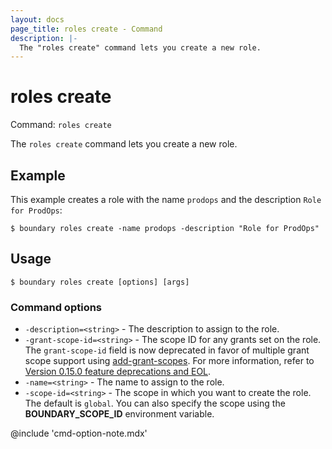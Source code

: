 ```yaml
---
layout: docs
page_title: roles create - Command
description: |-
  The "roles create" command lets you create a new role.
---
```


# roles create

Command: `roles create`

The `roles create` command lets you create a new role.

## Example

This example creates a role with the name `prodops` and the description `Role for ProdOps`:

```shell-session
$ boundary roles create -name prodops -description "Role for ProdOps"
```

## Usage

<CodeBlockConfig hideClipboard>

```shell-session
$ boundary roles create [options] [args]
```

</CodeBlockConfig>

### Command options

- `-description=<string>` - The description to assign to the role.
- `-grant-scope-id=<string>` - The scope ID for any grants set on the role.
The `grant-scope-id` field is now deprecated in favor of multiple grant scope support using [add-grant-scopes](/boundary/docs/commands/roles/add-grant-scopes).
For more information, refer to [Version 0.15.0 feature deprecations and EOL](/boundary/docs/release-notes/v0_15_0#feature-deprecations-and-eol).
- `-name=<string>` - The name to assign to the role.
- `-scope-id=<string>` - The scope in which you want to create the role.
The default is `global`.
You can also specify the scope using the **BOUNDARY_SCOPE_ID** environment variable.

@include 'cmd-option-note.mdx'